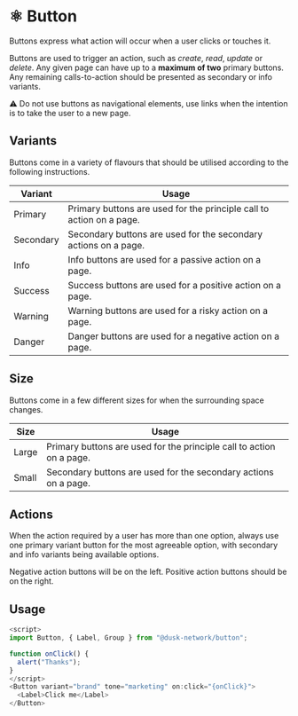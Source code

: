 
<Meta title="Docs/components/atoms/Button" />

# ⚛️ Button

Buttons express what action will occur when a user clicks or touches it.

Buttons are used to trigger an action, such as _create_, _read_, _update_ or _delete_. Any given page can have up to a **maximum of two** primary buttons. Any remaining calls-to-action should be presented as secondary or info variants.

⚠️ Do not use buttons as navigational elements, use links when the intention is to take the user to a new page.

## Variants

Buttons come in a variety of flavours that should be utilised according to the following instructions.

| Variant   | Usage                                                                |
| --------- | -------------------------------------------------------------------- |
| Primary   | Primary buttons are used for the principle call to action on a page. |
| Secondary | Secondary buttons are used for the secondary actions on a page.      |
| Info      | Info buttons are used for a passive action on a page.                |
| Success   | Success buttons are used for a positive action on a page.            |
| Warning   | Warning buttons are used for a risky action on a page.               |
| Danger    | Danger buttons are used for a negative action on a page.             |

## Size

Buttons come in a few different sizes for when the surrounding space changes.

| Size  | Usage                                                                |
| ----- | -------------------------------------------------------------------- |
| Large | Primary buttons are used for the principle call to action on a page. |
| Small | Secondary buttons are used for the secondary actions on a page.      |

## Actions

When the action required by a user has more than one option, always use one primary variant button for the most agreeable option, with secondary and info variants being available options.

Negative action buttons will be on the left. Positive action buttons should be on the right.

## Usage

```js
<script>
import Button, { Label, Group } from "@dusk-network/button";

function onClick() {
  alert("Thanks");
}
</script>
<Button variant="brand" tone="marketing" on:click="{onClick}">
  <Label>Click me</Label>
</Button>
```
